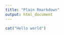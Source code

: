 ---
title: "Plain Rmarkdown"
output: html_document
---

```{r, results='asis'}
cat("Hello world")
```
